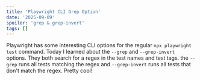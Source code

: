 ```yaml
---
title: 'Playwright CLI Grep Option'
date: '2025-09-09'
spoiler: 'grep & grep-invert'
tags: []
---
```

Playwright has some interesting CLI options for the regular `npx playwright test` command. Today I learned about the `--grep` and `--grep-invert` options. They both search for a regex in the test names and test tags. the `--grep` runs all tests matching the regex and `--grep-invert` runs all tests that don't match the regex. Pretty cool!